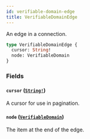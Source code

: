 ```yaml
---
id: verifiable-domain-edge
title: VerifiableDomainEdge
---
```


An edge in a connection.

```graphql
type VerifiableDomainEdge {
  cursor: String!
  node: VerifiableDomain
}
```

### Fields

#### `cursor` ([`String!`](/docs/api/scalars/string))

A cursor for use in pagination.

#### `node` ([`VerifiableDomain`](/docs/api/objects/verifiable-domain))

The item at the end of the edge.
